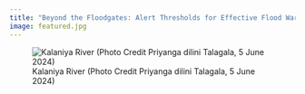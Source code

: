 ```yaml
---
title: "Beyond the Floodgates: Alert Thresholds for Effective Flood Warning Systems" 
image: featured.jpg
---
```


![Kalaniya River (Photo Credit Priyanga dilini Talagala, 5 June 2024)](featured.jpg)
